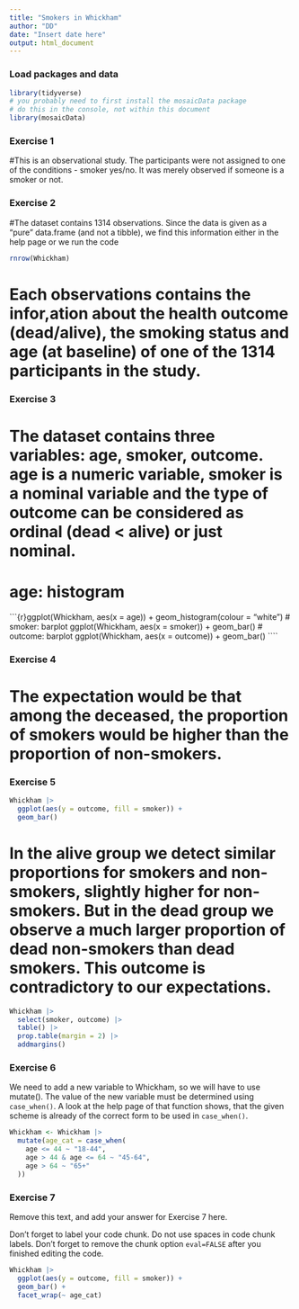 ```yaml
---
title: "Smokers in Whickham"
author: "DD"
date: "Insert date here"
output: html_document
---
```


### Load packages and data

```r
library(tidyverse) 
# you probably need to first install the mosaicData package
# do this in the console, not within this document 
library(mosaicData)  
```

### Exercise 1

#This is an observational study. The participants were not assigned to one of the conditions - smoker yes/no. It was merely observed if someone is  a smoker or not.

### Exercise 2

#The dataset contains 1314 observations. Since the data is given as a "pure" data.frame (and not a tibble), we find this information either in the help page or we run the code
```r
rnrow(Whickham)
```
# Each observations contains the infor,ation about the health outcome (dead/alive), the smoking status and age (at baseline) of one of the 1314 participants in the study.


### Exercise 3

# The dataset contains three variables: age, smoker, outcome. age is a numeric variable, smoker is a nominal variable and the type of outcome can be considered as ordinal (dead < alive) or just nominal.

# age: histogram
```{r}ggplot(Whickham, aes(x = age)) + 
  geom_histogram(colour = "white")
  # smoker: barplot
ggplot(Whickham, aes(x = smoker)) +
  geom_bar()
  # outcome: barplot
ggplot(Whickham, aes(x = outcome)) + 
  geom_bar()
````

### Exercise 4

# The expectation would be that among the deceased, the proportion of smokers would be higher than the proportion of non-smokers.

### Exercise 5


```r
Whickham |> 
  ggplot(aes(y = outcome, fill = smoker)) + 
  geom_bar()
```
# In the alive group we detect similar proportions for smokers and non-smokers, slightly higher for non-smokers. But in the dead group we observe a much larger proportion of dead non-smokers than dead smokers. This outcome is contradictory to our expectations.


```r
Whickham |> 
  select(smoker, outcome) |> 
  table() |> 
  prop.table(margin = 2) |> 
  addmargins()
```

### Exercise 6
We need to add a new variable to Whickham, so we will have to use mutate(). The value of the new variable must be determined using `case_when()`. A look at the help page of that function shows, that the given scheme is already of the correct form to be used in `case_when()`.
```r
Whickham <- Whickham |> 
  mutate(age_cat = case_when(
    age <= 44 ~ "18-44",
    age > 44 & age <= 64 ~ "45-64",
    age > 64 ~ "65+"
  ))
```


### Exercise 7

Remove this text, and add your answer for Exercise 7 here.

Don't forget to label your code chunk. Do not use spaces in code chunk labels.
Don't forget to remove the chunk option `eval=FALSE` after you finished editing the code.

```r
Whickham |> 
  ggplot(aes(y = outcome, fill = smoker)) + 
  geom_bar() +
  facet_wrap(~ age_cat)
```

